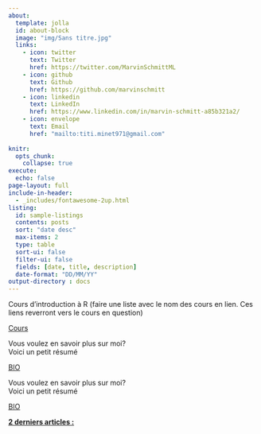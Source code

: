 ```yaml
---
about:
  template: jolla
  id: about-block
  image: "img/Sans titre.jpg"
  links:
    - icon: twitter
      text: Twitter
      href: https://twitter.com/MarvinSchmittML
    - icon: github
      text: Github
      href: https://github.com/marvinschmitt
    - icon: linkedin
      text: LinkedIn
      href: https://www.linkedin.com/in/marvin-schmitt-a85b321a2/
    - icon: envelope
      text: Email
      href: "mailto:titi.minet971@gmail.com"
      
knitr:
  opts_chunk: 
    collapse: true
execute: 
  echo: false
page-layout: full
include-in-header: 
  - _includes/fontawesome-2up.html
listing:
  id: sample-listings
  contents: posts
  sort: "date desc"
  max-items: 2
  type: table
  sort-ui: false
  filter-ui: false
  fields: [date, title, description]
  date-format: "DD/MM/YY"
output-directory : docs
---
```


::: {.grid}
::: {.g-col-12 .g-col-md-4}
<div class="card h-100">
<div class="card-body d-flex flex-column">
<p class="card-text">Cours d'introduction à R (faire une liste avec le nom des cours en lien. Ces liens reverront vers le cours en question)</p>
<div style="margin-top: auto;"><a href="about.qmd" class="card-link third-color-link heading-font">Cours</a></div>
</div>
</div>
:::
::: {.g-col-12 .g-col-md-4}
<div class="card h-100">
<div class="card-body d-flex flex-column">
<p class="card-text">Vous voulez en savoir plus sur moi?<br> Voici un petit résumé</p>
<div style="margin-top: auto;"><a href="contact.qmd" class="card-link third-color-link heading-font">BIO</a></div>
</div>
</div>
:::
::: {.g-col-12 .g-col-md-4}
<div class="card h-100">
<div class="card-body d-flex flex-column">
<p class="card-text">Vous voulez en savoir plus sur moi?<br> Voici un petit résumé</p>
<div style="margin-top: auto;"><a href="contact.qmd" class="card-link third-color-link heading-font">BIO</a></div>
</div>
</div>
:::
::: {.g-col-3}
<div class="card-body d-flex flex-column"> 
<div style="margin-top: auto;"><p class="card-text"><b><u>2 derniers articles :</u></b></p>
</div></div>
:::
::: {.g-col-9 #sample-listings}
:::
:::